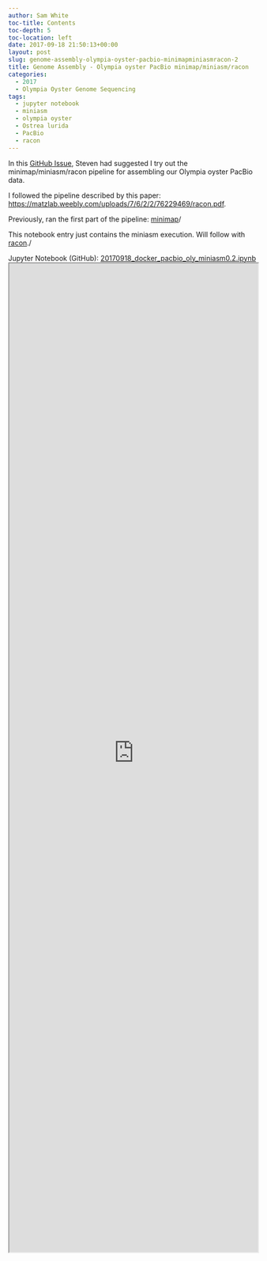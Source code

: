 ```yaml
---
author: Sam White
toc-title: Contents
toc-depth: 5
toc-location: left
date: 2017-09-18 21:50:13+00:00
layout: post
slug: genome-assembly-olympia-oyster-pacbio-minimapminiasmracon-2
title: Genome Assembly - Olympia oyster PacBio minimap/miniasm/racon
categories:
  - 2017
  - Olympia Oyster Genome Sequencing
tags:
  - jupyter notebook
  - miniasm
  - olympia oyster
  - Ostrea lurida
  - PacBio
  - racon
---
```


In this [GitHub Issue](https://github.com/RobertsLab/project-olympia.oyster-genomic/issues/29), Steven had suggested I try out the minimap/miniasm/racon pipeline for assembling our Olympia oyster PacBio data.

I followed the pipeline described by this paper: [https://matzlab.weebly.com/uploads/7/6/2/2/76229469/racon.pdf](http://matzlab.weebly.com/uploads/7/6/2/2/76229469/racon.pdf).

Previously, ran the first part of the pipeline: [minimap](https://robertslab.github.io/sams-notebook/posts/2017/2017-09-07-genome-assembly-olympia-oyster-pacbio-minimapminiasmracon/)/

This notebook entry just contains the miniasm execution. Will follow with [racon](https://robertslab.github.io/sams-notebook/posts/2017/2017-09-18-genome-assembly-olympia-oyster-pacbio-minimapminiasmracon-3/)./

Jupyter Notebook (GitHub): [20170918_docker_pacbio_oly_miniasm0.2.ipynb](https://github.com/sr320/LabDocs/blob/master/jupyter_nbs/sam/20170918_docker_pacbio_oly_miniasm0.2.ipynb)
<iframe src="https://render.githubusercontent.com/view/ipynb?commit=33abe7f3db5d3aac87c98dd48bcdaa1872be634c&enc;_url=68747470733a2f2f7261772e67697468756275736572636f6e74656e742e636f6d2f73723332302f4c6162446f63732f333361626537663364623564336161633837633938646434386263646161313837326265363334632f6a7570797465725f6e62732f73616d2f32303137303931385f646f636b65725f70616362696f5f6f6c795f6d696e6961736d302e322e6970796e62&nwo;=sr320%2FLabDocs&path;=jupyter_nbs%2Fsam%2F20170918_docker_pacbio_oly_miniasm0.2.ipynb&repository;_id=13746500&repository;_type=Repository#48876c5e-3156-4ac9-bcb6-77e7ff9cf72a" width="100%" height="2000" scrolling="yes"></iframe>

